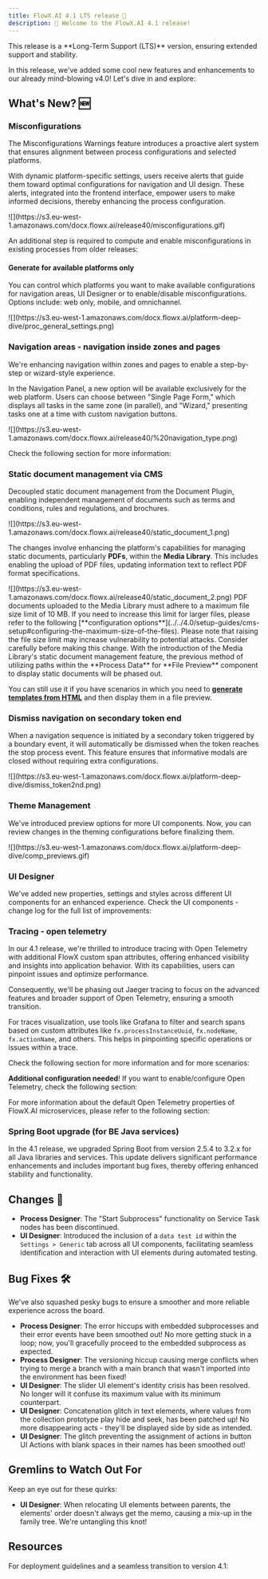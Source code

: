 ```yaml
---
title: FlowX.AI 4.1 LTS release 🚀
description: 🎉 Welcome to the FlowX.AI 4.1 release!
---
```


<Info>
This release is a **Long-Term Support (LTS)** version, ensuring extended support and stability.
</Info>

In this release, we've added some cool new features and enhancements to our already mind-blowing v4.0! Let's dive in and explore:

## **What's New?** 🆕

### Misconfigurations

The Misconfigurations Warnings feature introduces a proactive alert system that ensures alignment between process configurations and selected platforms.

With dynamic platform-specific settings, users receive alerts that guide them toward optimal configurations for navigation and UI design. These alerts, integrated into the frontend interface, empower users to make informed decisions, thereby enhancing the process configuration.

<Frame>
![](https://s3.eu-west-1.amazonaws.com/docx.flowx.ai/release40/misconfigurations.gif)
</Frame>

An additional step is required to compute and enable misconfigurations in existing processes from older releases:

<Card title ="How to enable misconfigurations for existing processes?" href="./migrating-from-v3.4.x-to-v4.1#misconfigurations" icon ="file">
</Card>



#### Generate for available platforms only

You can control which platforms you want to make available configurations for navigation areas, UI Designer or to enable/disable misconfigurations. Options include: web only, mobile, and omnichannel.

<Frame>
![](https://s3.eu-west-1.amazonaws.com/docx.flowx.ai/platform-deep-dive/proc_general_settings.png)
</Frame>

### Navigation areas - navigation inside zones and pages

We're enhancing navigation within zones and pages to enable a step-by-step or wizard-style experience. 

In the Navigation Panel, a new option will be available exclusively for the web platform. Users can choose between "Single Page Form," which displays all tasks in the same zone (in parallel), and "Wizard," presenting tasks one at a time with custom navigation buttons.

<Frame>
![](https://s3.eu-west-1.amazonaws.com/docx.flowx.ai/release40/%20navigation_type.png)
</Frame>

Check the following section for more information:

<Card title="Navigation areas" href="../../4.0/docs/building-blocks/process/navigation-areas#zone" icon ="link">
</Card>


### Static document management via CMS

Decoupled static document management from the Document Plugin, enabling independent management of documents such as terms and conditions, rules and regulations, and brochures.

<Frame>
![](https://s3.eu-west-1.amazonaws.com/docx.flowx.ai/release40/static_document_1.png)
</Frame>

The changes involve enhancing the platform's capabilities for managing static documents, particularly **PDFs**, within the **Media Library**. This includes enabling the upload of PDF files, updating information text to reflect PDF format specifications.


<Frame>
![](https://s3.eu-west-1.amazonaws.com/docx.flowx.ai/release40/static_document_2.png)
</Frame>

<Info>
PDF documents uploaded to the Media Library must adhere to a maximum file size limit of 10 MB. If you need to increase this limit for larger files, please refer to the following [**configuration options**](../../4.0/setup-guides/cms-setup#configuring-the-maximum-size-of-the-files).
</Info>

<Warning>
Please note that raising the file size limit may increase vulnerability to potential attacks. Consider carefully before making this change.
</Warning>

<Info>
With the introduction of the Media Library's static document management feature, the previous method of utilizing paths within the **Process Data** for **File Preview** component to display static documents will be phased out.

You can still use it if you have scenarios in which you need to [**generate templates from HTML**](../../4.0/docs/platform-deep-dive/plugins/custom-plugins/documents-plugin/generating-from-html-templates) and then display them in a file preview.
</Info>

### Dismiss navigation on secondary token end

When a navigation sequence is initiated by a secondary token triggered by a boundary event, it will automatically be dismissed when the token reaches the stop process event. This feature ensures that informative modals are closed without requiring extra configurations.

<Frame>
![](https://s3.eu-west-1.amazonaws.com/docx.flowx.ai/platform-deep-dive/dismiss_token2nd.png)
</Frame>

### Theme Management

We've introduced preview options for more UI components. Now, you can review changes in the theming configurations before finalizing them.

<Frame>
![](https://s3.eu-west-1.amazonaws.com/docx.flowx.ai/platform-deep-dive/comp_previews.gif)
</Frame>

### UI Designer

We've added new properties, settings and styles across different UI components for an enhanced experience. Check the UI components - change log for the full list of improvements:


<Card title="UI components change log" href="./ui-components-changelog" icon ="link">
</Card>

### Tracing - open telemetry

In our 4.1 release, we're thrilled to introduce tracing with Open Telemetry with additional FlowX custom span attributes, offering enhanced visibility and insights into application behavior. With its capabilities, users can pinpoint issues and optimize performance. 

Consequently, we'll be phasing out Jaeger tracing to focus on the advanced features and broader support of Open Telemetry, ensuring a smooth transition.

For traces visualization, use tools like Grafana to filter and search spans based on custom attributes like `fx.processInstanceUuid`, `fx.nodeName`, `fx.actionName`, and others. This helps in pinpointing specific operations or issues within a trace.

Check the following section for more information and for more scenarios:

<Card title="Open Telemetry" href="../../4.0/docs/platform-deep-dive/integrations/open-telemetry" icon ="file">
</Card>


**Additional configuration needed**! If you want to enable/configure Open Telemetry, check the following section:

<Card title="Open Telemetry configuration" href="../../4.0/setup-guides/open-telemetry-config" icon ="page">
</Card>

For more information about the default Open Telemetry properties of FlowX.AI microservices, please refer to the following section:

<Card title ="Open Telemetry default properties" href="../../4.0/setup-guides/ot-default-properties" icon="page">
</Card>

### Spring Boot upgrade (for BE Java services)

In the 4.1 release, we upgraded Spring Boot from version 2.5.4 to 3.2.x for all Java libraries and services. This update delivers significant performance enhancements and includes important bug fixes, thereby offering enhanced stability and functionality.

<Card title ="Additional information" href="./deployment-guidelines-v4.1.0#spring-boot-upgrade" icon ="link">
</Card>


## **Changes**  🔧

- **Process Designer**: The "Start Subprocess" functionality on Service Task nodes has been discontinued.
- **UI Designer**: Introduced the inclusion of a `data test id` within the `Settings > Generic` tab across all UI components, facilitating seamless identification and interaction with UI elements during automated testing.

## **Bug Fixes** 🛠️

We've also squashed pesky bugs to ensure a smoother and more reliable experience across the board.

- **Process Designer**: The error hiccups with embedded subprocesses and their error events have been smoothed out! No more getting stuck in a loop; now, you'll gracefully proceed to the embedded subprocess as expected.
- **Process Designer**: The versioning hiccup causing merge conflicts when trying to merge a branch with a main branch that wasn't imported into the environment has been fixed!
- **UI Designer**: The slider UI element's identity crisis has been resolved. No longer will it confuse its maximum value with its minimum counterpart.
- **UI Designer**: Concatenation glitch in text elements, where values from the collection prototype play hide and seek, has been patched up! No more disappearing acts - they'll be displayed side by side as intended.
- **UI Designer**: The glitch preventing the assignment of actions in button UI Actions with blank spaces in their names has been smoothed out!

## Gremlins to Watch Out For

Keep an eye out for these quirks:

- **UI Designer**: When relocating UI elements between parents, the elements' order doesn't always get the memo, causing a mix-up in the family tree. We're untangling this knot! 

## Resources

For deployment guidelines and a seamless transition to version 4.1: 

<CardGroup>
<Card title="Deployment guidelines v4.1" href="./deployment-guidelines-v4.1.0" icon ="file">
</Card>

<Card title="Migrating from previous versions" href="./migrating-from-v3.4.x-to-v4.1" icon ="file">
</Card>

</CardGroup>
